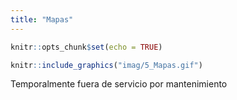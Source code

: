 ```yaml
---
title: "Mapas"
--- 
```



```r
knitr::opts_chunk$set(echo = TRUE)
```


<div class=text-justify>


```r

knitr::include_graphics("imag/5_Mapas.gif")

```

Temporalmente fuera de servicio por mantenimiento